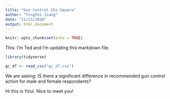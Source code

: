 ```yaml
---
title: "Gun Control Chi-Square"
author: "Yingfei Jiang"
date: "11/13/2018"
output: html_document
---
```


```r
knitr::opts_chunk$set(echo = TRUE)
```

This: I'm Ted and I'm updating this markdown file.

```r

library(tidyverse)

gc_df <- read_csv("gc_df.csv")

```

We are asking: IS there a significant difference in recommended gun control action for male and female respondents?

Hi this is Yirui. Nice to meet you!